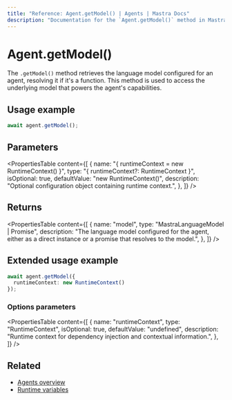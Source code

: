 ---
title: "Reference: Agent.getModel() | Agents | Mastra Docs"
description: "Documentation for the `Agent.getModel()` method in Mastra agents, which retrieves the language model that powers the agent."
---

# Agent.getModel()

The `.getModel()` method retrieves the language model configured for an agent, resolving it if it's a function. This method is used to access the underlying model that powers the agent's capabilities.

## Usage example

```typescript copy
await agent.getModel();
```

## Parameters

<PropertiesTable
  content={[
    {
      name: "{ runtimeContext = new RuntimeContext() }",
      type: "{ runtimeContext?: RuntimeContext }",
      isOptional: true,
      defaultValue: "new RuntimeContext()",
      description: "Optional configuration object containing runtime context.",
    },
  ]}
/>

## Returns

<PropertiesTable
  content={[
    {
      name: "model",
      type: "MastraLanguageModel | Promise<MastraLanguageModel>",
      description: "The language model configured for the agent, either as a direct instance or a promise that resolves to the model.",
    },
  ]}
/>

## Extended usage example

```typescript copy
await agent.getModel({
  runtimeContext: new RuntimeContext()
});
```

### Options parameters

<PropertiesTable
  content={[
    {
      name: "runtimeContext",
      type: "RuntimeContext",
      isOptional: true,
      defaultValue: "undefined",
      description: "Runtime context for dependency injection and contextual information.",
    },
  ]}
/>

## Related

- [Agents overview](../../docs/agents/overview.mdx)
- [Runtime variables](../../docs/agents/runtime-variables.mdx)
